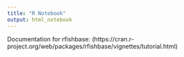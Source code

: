 ```yaml
---
title: "R Notebook"
output: html_notebook
---
```


Documentation for rfishbase: (https://cran.r-project.org/web/packages/rfishbase/vignettes/tutorial.html)
